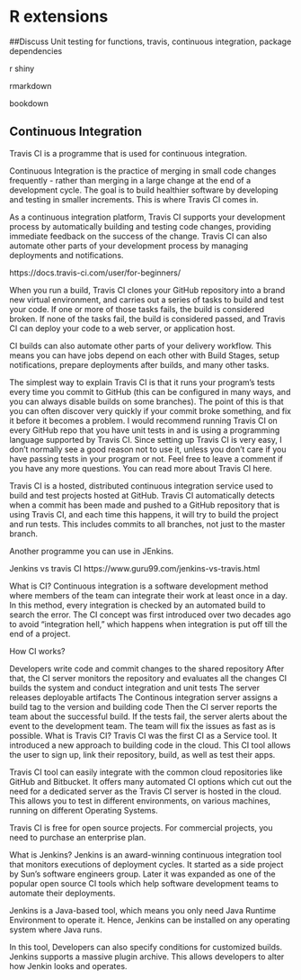 # R extensions

##Discuss
Unit testing for functions, travis, continuous integration, package dependencies

r shiny

rmarkdown

bookdown


## Continuous Integration

Travis CI is a programme that is used for continuous integration. 

Continuous Integration is the practice of merging in small code changes frequently - rather than merging in a large change at the end of a development cycle. The goal is to build healthier software by developing and testing in smaller increments. This is where Travis CI comes in.

As a continuous integration platform, Travis CI supports your development process by automatically building and testing code changes, providing immediate feedback on the success of the change. Travis CI can also automate other parts of your development process by managing deployments and notifications.

https://docs.travis-ci.com/user/for-beginners/

When you run a build, Travis CI clones your GitHub repository into a brand new virtual environment, and carries out a series of tasks to build and test your code. If one or more of those tasks fails, the build is considered broken. If none of the tasks fail, the build is considered passed, and Travis CI can deploy your code to a web server, or application host.

CI builds can also automate other parts of your delivery workflow. This means you can have jobs depend on each other with Build Stages, setup notifications, prepare deployments after builds, and many other tasks.




The simplest way to explain Travis CI is that it runs your program's tests every time you commit to GitHub (this can be configured in many ways, and you can always disable builds on some branches). The point of this is that you can often discover very quickly if your commit broke something, and fix it before it becomes a problem. I would recommend running Travis CI on every GitHub repo that you have unit tests in and is using a programming language supported by Travis CI. Since setting up Travis CI is very easy, I don't normally see a good reason not to use it, unless you don't care if you have passing tests in your program or not. Feel free to leave a comment if you have any more questions. You can read more about Travis CI here.


Travis CI is a hosted, distributed continuous integration service used to build and test projects hosted at GitHub. Travis CI automatically detects when a commit has been made and pushed to a GitHub repository that is using Travis CI, and each time this happens, it will try to build the project and run tests. This includes commits to all branches, not just to the master branch.



Another programme you can use in JEnkins. 

Jenkins vs travis CI https://www.guru99.com/jenkins-vs-travis.html





What is CI?
Continuous integration is a software development method where members of the team can integrate their work at least once in a day. In this method, every integration is checked by an automated build to search the error. The CI concept was first introduced over two decades ago to avoid "integration hell," which happens when integration is put off till the end of a project.

How CI works?

Developers write code and commit changes to the shared repository
After that, the CI server monitors the repository and evaluates all the changes
CI builds the system and conduct integration and unit tests
The server releases deployable artifacts
The Continous integration server assigns a build tag to the version and building code
Then the CI server reports the team about the successful build. If the tests fail, the server alerts about the event to the development team. The team will fix the issues as fast as is possible.
What is Travis CI?
Travis CI was the first CI as a Service tool. It introduced a new approach to building code in the cloud. This CI tool allows the user to sign up, link their repository, build, as well as test their apps.

Travis CI tool can easily integrate with the common cloud repositories like GitHub and Bitbucket. It offers many automated CI options which cut out the need for a dedicated server as the Travis CI server is hosted in the cloud. This allows you to test in different environments, on various machines, running on different Operating Systems.

Travis CI is free for open source projects. For commercial projects, you need to purchase an enterprise plan.

What is Jenkins?
Jenkins is an award-winning continuous integration tool that monitors executions of deployment cycles. It started as a side project by Sun's software engineers group. Later it was expanded as one of the popular open source CI tools which help software development teams to automate their deployments.

Jenkins is a Java-based tool, which means you only need Java Runtime Environment to operate it. Hence, Jenkins can be installed on any operating system where Java runs.

In this tool, Developers can also specify conditions for customized builds. Jenkins supports a massive plugin archive. This allows developers to alter how Jenkin looks and operates.